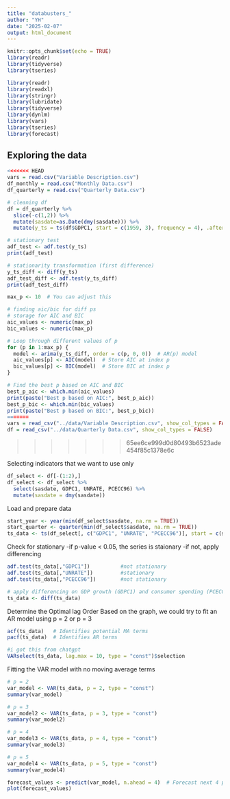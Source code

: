 ```yaml
---
title: "databusters_"
author: "YH"
date: "2025-02-07"
output: html_document
---
```


```r
knitr::opts_chunk$set(echo = TRUE)
library(readr)
library(tidyverse)
library(tseries)
```

```r
library(readr)
library(readxl)
library(stringr)
library(lubridate)
library(tidyverse)
library(dynlm)
library(vars)
library(tseries)
library(forecast)
```


## Exploring the data

```r
<<<<<<< HEAD
vars = read.csv("Variable Description.csv")
df_monthly = read.csv("Monthly Data.csv")
df_quarterly = read.csv("Quarterly Data.csv")

# cleaning df
df = df_quarterly %>%
  slice(-c(1,2)) %>%
  mutate(sasdate=as.Date(dmy(sasdate))) %>% 
  mutate(y_ts = ts(df$GDPC1, start = c(1959, 3), frequency = 4), .after=GDPC1) #make gdp time series object

# stationary test
adf_test <- adf.test(y_ts)
print(adf_test)

# stationarity transformation (first difference)
y_ts_diff <- diff(y_ts)
adf_test_diff <- adf.test(y_ts_diff)
print(adf_test_diff)

max_p <- 10  # You can adjust this

# finding aic/bic for diff ps
# storage for AIC and BIC
aic_values <- numeric(max_p)
bic_values <- numeric(max_p)

# Loop through different values of p
for (p in 1:max_p) {
  model <- arima(y_ts_diff, order = c(p, 0, 0))  # AR(p) model
  aic_values[p] <- AIC(model)  # Store AIC at index p
  bic_values[p] <- BIC(model)  # Store BIC at index p
}

# Find the best p based on AIC and BIC
best_p_aic <- which.min(aic_values)
print(paste("Best p based on AIC:", best_p_aic))
best_p_bic <- which.min(bic_values)
print(paste("Best p based on BIC:", best_p_bic))
=======
vars = read_csv("../data/Variable Description.csv", show_col_types = FALSE)
df = read_csv("../data/Quarterly Data.csv", show_col_types = FALSE)
```
>>>>>>> 65ee6ce999d0d80493b6523ade454f85c1378e6c

Selecting indicators that we want to use only
```r
df_select <- df[-(1:2),] 
df_select <- df_select %>% 
  select(sasdate, GDPC1, UNRATE, PCECC96) %>%
  mutate(sasdate = dmy(sasdate))

```


Load and prepare data
```r
start_year <- year(min(df_select$sasdate, na.rm = TRUE)) 
start_quarter <- quarter(min(df_select$sasdate, na.rm = TRUE))
ts_data <- ts(df_select[, c("GDPC1", "UNRATE", "PCECC96")], start = c(start_year,start_quarter), frequency = 4)
```


Check for stationary 
-if p-value < 0.05, the series is staionary
-if not, apply differencing
```r
adf.test(ts_data[,"GDPC1"])          #not stationary
adf.test(ts_data[,"UNRATE"])         #stationary
adf.test(ts_data[,"PCECC96"])        #not stationary

# apply differencing on GDP growth (GDPC1) and consumer spending (PCECC96)
ts_data <- diff(ts_data)

```


Determine the Optimal lag Order
Based on the graph, we could try to fit an AR model using p = 2 or p = 3
```r
acf(ts_data)   # Identifies potential MA terms
pacf(ts_data)  # Identifies AR terms

#i got this from chatgpt
VARselect(ts_data, lag.max = 10, type = "const")$selection

```

Fitting the VAR model with no moving average terms 
```r
# p = 2
var_model <- VAR(ts_data, p = 2, type = "const") 
summary(var_model)

# p = 3
var_model2 <- VAR(ts_data, p = 3, type = "const") 
summary(var_model2)

# p = 4
var_model3 <- VAR(ts_data, p = 4, type = "const") 
summary(var_model3)

# p = 5
var_model4 <- VAR(ts_data, p = 5, type = "const") 
summary(var_model4)

```


```r
forecast_values <- predict(var_model, n.ahead = 4)  # Forecast next 4 periods
plot(forecast_values)
```




